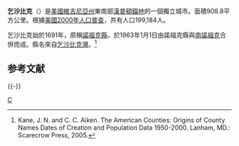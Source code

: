 {{noteTA
|G1=USStates
|T=zh-hans:切萨皮克 (弗吉尼亚州);zh-hk:車薩比 (維珍尼亞州);zh-tw:乞沙比克 (維吉尼亞州);
|1=zh-hans:切萨皮克;zh-hk:車薩比;zh-tw:乞沙比克;
|2=zh-hans:弗吉尼亚;zh-hk:維珍尼亞;zh-tw:維吉尼亞;
|3=zh-hans:汉普顿罗兹;zh-hk:漢普頓錨地;zh-tw:漢普頓錨地;
}}

<!--[[File:VAMap-doton-Chesapeake.PNG|right]]-->
{{Infobox City
|official_name          = 切萨皮克 <br> Chesapeake, Virginia
|chinese_name           = 乞沙比克
|nickname               = 
|motto                  = 
|image_skyline          =  
|imagesize              = 250px
|image_caption          = 
|image_flag             = 
|image_seal             = 
|image_map              = VAMap-doton-Chesapeake.PNG
|mapsize                = 200px
|map_caption            = Location in the State of [[Virginia|Virginia]]
|subdivision_type  = 国家
|subdivision_type1 = 州
|subdivision_type2 = 郡县
|subdivision_name  = [[美国|美国]]
|subdivision_name1 = [[弗吉尼亚州|弗吉尼亚州]]
|subdivision_name2 = 独立市
|leader_title           = 市长
|leader_name            = Dalton S. Edge
|established_title      = 创建
|established_date       = 1963年
|area_magnitude         = 1 E7
|area_total_km2             = 908.8
|area_total_sq_mi        = 350.9
|area_land_km2              = 882.5
|area_land_sq_mi         = 340.7
|area_water_km2             = 26.4
|area_water_sq_mi        = 10.2
|area_water_percent     = 2.90
|population_as_of       = 2004
|population_total       = 214725
|population_metro       = 1381583
|population_density     = 243.3
|population_density_sq_mi = 630.2
|timezone               = [[北美东部时区|北美东部时区]]
|utc_offset             = -5
|timezone_DST           = [[北美东部时区|北美东部夏令时]]
|utc_offset_DST         = -4
|area_code  = [[Area_code_757|757]]
|latd = 36 |latm = 42 |lats = 51 |latNS = N
|longd = 76 |longm = 14 |longs = 18 |longEW = W
|elevation              = 1-9
|elevation_ft           = 1-28
|website                = [http://www.cityofchesapeake.net/ www.cityofchesapeake.net]
}}
'''乞沙比克'''（{{lang-en|Chesapeake}}）是[[美國|美國]][[維吉尼亞州|維吉尼亞州]]東南部[[漢普頓錨地|漢普頓錨地]]的一個獨立城市。面積908.8平方公里。根據[[美國2000年人口普查|美國2000年人口普查]]，共有人口199,184人。

乞沙比克始於1691年，原稱[[諾福克縣_(維吉尼亞州)|諾福克縣]]，於1963年1月1日由諾福克縣與[[南諾福克_(維吉尼亞州)|南諾福克]]合併而成。縣名來自[[乞沙比克灣|乞沙比克灣]]。<ref>Kane, J. N. and C. C. Aiken. The American Counties: Origins of County Names Dates of Creation and Population Data 1950-2000. Lanham, MD.: Scarecrow Press, 2005.</ref>

== 参考文献 ==
{{reflist}}

{{-}}
{{弗吉尼亚州}}

[[Category:弗吉尼亚州城市|C]]